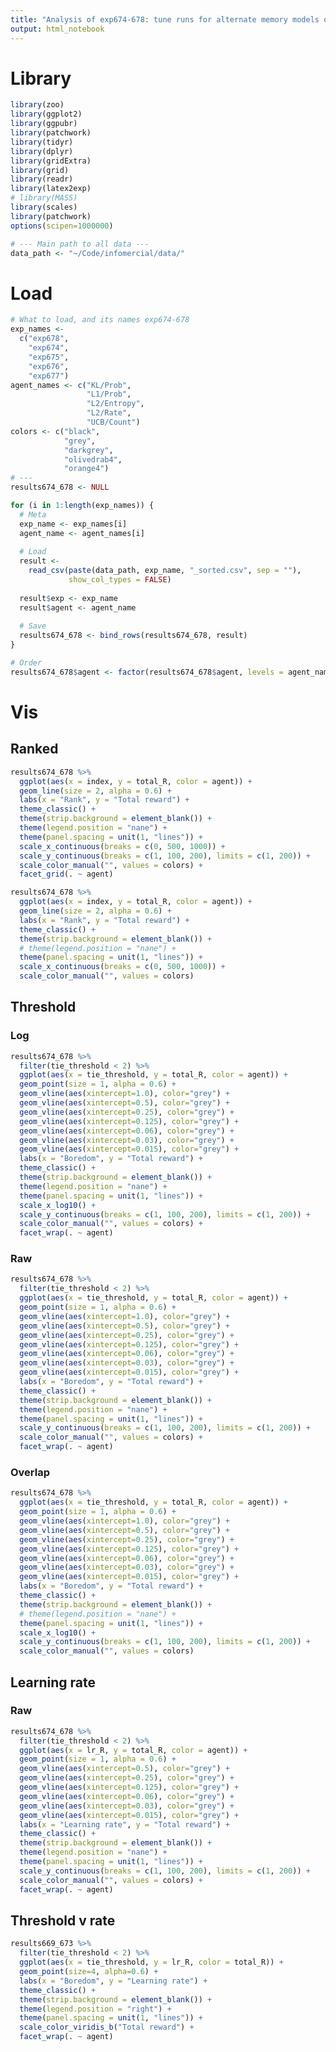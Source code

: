 ```yaml
---
title: "Analysis of exp674-678: tune runs for alternate memory models on BanditUniform121"
output: html_notebook
---
```


# Library
```r
library(zoo)
library(ggplot2)
library(ggpubr)
library(patchwork)
library(tidyr)
library(dplyr)
library(gridExtra)
library(grid)
library(readr)
library(latex2exp)
# library(MASS) 
library(scales)
library(patchwork)
options(scipen=1000000)

# --- Main path to all data ---
data_path <- "~/Code/infomercial/data/"
```

# Load
```r
# What to load, and its names exp674-678
exp_names <-
  c("exp678",
    "exp674",
    "exp675",
    "exp676",
    "exp677")
agent_names <- c("KL/Prob",
                 "L1/Prob",
                 "L2/Entropy",
                 "L2/Rate",
                 "UCB/Count")
colors <- c("black",
            "grey",
            "darkgrey",
            "olivedrab4",
            "orange4")
# ---
results674_678 <- NULL

for (i in 1:length(exp_names)) {
  # Meta
  exp_name <- exp_names[i]
  agent_name <- agent_names[i]
  
  # Load
  result <-
    read_csv(paste(data_path, exp_name, "_sorted.csv", sep = ""),
             show_col_types = FALSE)
  
  result$exp <- exp_name
  result$agent <- agent_name
  
  # Save
  results674_678 <- bind_rows(results674_678, result)
}

# Order
results674_678$agent <- factor(results674_678$agent, levels = agent_names)
```


# Vis
## Ranked
```r
results674_678 %>%
  ggplot(aes(x = index, y = total_R, color = agent)) +
  geom_line(size = 2, alpha = 0.6) +
  labs(x = "Rank", y = "Total reward") +
  theme_classic() +
  theme(strip.background = element_blank()) +
  theme(legend.position = "nane") +
  theme(panel.spacing = unit(1, "lines")) +
  scale_x_continuous(breaks = c(0, 500, 1000)) +
  scale_y_continuous(breaks = c(1, 100, 200), limits = c(1, 200)) +
  scale_color_manual("", values = colors) +
  facet_grid(. ~ agent) 
```

```r
results674_678 %>%
  ggplot(aes(x = index, y = total_R, color = agent)) +
  geom_line(size = 2, alpha = 0.6) +
  labs(x = "Rank", y = "Total reward") +
  theme_classic() +
  theme(strip.background = element_blank()) +
  # theme(legend.position = "nane") +
  theme(panel.spacing = unit(1, "lines")) +
  scale_x_continuous(breaks = c(0, 500, 1000)) +
  scale_color_manual("", values = colors) 
```

## Threshold
### Log
```r
results674_678 %>%
  filter(tie_threshold < 2) %>% 
  ggplot(aes(x = tie_threshold, y = total_R, color = agent)) +
  geom_point(size = 1, alpha = 0.6) +
  geom_vline(aes(xintercept=1.0), color="grey") +
  geom_vline(aes(xintercept=0.5), color="grey") +
  geom_vline(aes(xintercept=0.25), color="grey") +
  geom_vline(aes(xintercept=0.125), color="grey") +
  geom_vline(aes(xintercept=0.06), color="grey") +
  geom_vline(aes(xintercept=0.03), color="grey") +
  geom_vline(aes(xintercept=0.015), color="grey") +
  labs(x = "Boredom", y = "Total reward") +
  theme_classic() +
  theme(strip.background = element_blank()) +
  theme(legend.position = "nane") +
  theme(panel.spacing = unit(1, "lines")) +
  scale_x_log10() +
  scale_y_continuous(breaks = c(1, 100, 200), limits = c(1, 200)) +
  scale_color_manual("", values = colors) +
  facet_wrap(. ~ agent) 
```

### Raw
```r
results674_678 %>%
  filter(tie_threshold < 2) %>% 
  ggplot(aes(x = tie_threshold, y = total_R, color = agent)) +
  geom_point(size = 1, alpha = 0.6) +
  geom_vline(aes(xintercept=1.0), color="grey") +
  geom_vline(aes(xintercept=0.5), color="grey") +
  geom_vline(aes(xintercept=0.25), color="grey") +
  geom_vline(aes(xintercept=0.125), color="grey") +
  geom_vline(aes(xintercept=0.06), color="grey") +
  geom_vline(aes(xintercept=0.03), color="grey") +
  geom_vline(aes(xintercept=0.015), color="grey") +
  labs(x = "Boredom", y = "Total reward") +
  theme_classic() +
  theme(strip.background = element_blank()) +
  theme(legend.position = "nane") +
  theme(panel.spacing = unit(1, "lines")) +
  scale_y_continuous(breaks = c(1, 100, 200), limits = c(1, 200)) +
  scale_color_manual("", values = colors) +
  facet_wrap(. ~ agent) 
```
### Overlap 
```r
results674_678 %>%
  ggplot(aes(x = tie_threshold, y = total_R, color = agent)) +
  geom_point(size = 1, alpha = 0.6) +
  geom_vline(aes(xintercept=1.0), color="grey") +
  geom_vline(aes(xintercept=0.5), color="grey") +
  geom_vline(aes(xintercept=0.25), color="grey") +
  geom_vline(aes(xintercept=0.125), color="grey") +
  geom_vline(aes(xintercept=0.06), color="grey") +
  geom_vline(aes(xintercept=0.03), color="grey") +
  geom_vline(aes(xintercept=0.015), color="grey") +
  labs(x = "Boredom", y = "Total reward") +
  theme_classic() +
  theme(strip.background = element_blank()) +
  # theme(legend.position = "nane") +
  theme(panel.spacing = unit(1, "lines")) +
  scale_x_log10() +
  scale_y_continuous(breaks = c(1, 100, 200), limits = c(1, 200)) +
  scale_color_manual("", values = colors) 
```

## Learning rate
### Raw
```r
results674_678 %>%
  filter(tie_threshold < 2) %>% 
  ggplot(aes(x = lr_R, y = total_R, color = agent)) +
  geom_point(size = 1, alpha = 0.6) +
  geom_vline(aes(xintercept=0.5), color="grey") +
  geom_vline(aes(xintercept=0.25), color="grey") +
  geom_vline(aes(xintercept=0.125), color="grey") +
  geom_vline(aes(xintercept=0.06), color="grey") +
  geom_vline(aes(xintercept=0.03), color="grey") +
  geom_vline(aes(xintercept=0.015), color="grey") +
  labs(x = "Learning rate", y = "Total reward") +
  theme_classic() +
  theme(strip.background = element_blank()) +
  theme(legend.position = "nane") +
  theme(panel.spacing = unit(1, "lines")) +
  scale_y_continuous(breaks = c(1, 100, 200), limits = c(1, 200)) +
  scale_color_manual("", values = colors) +
  facet_wrap(. ~ agent) 
```

## Threshold v rate
```r
results669_673 %>%
  filter(tie_threshold < 2) %>%
  ggplot(aes(x = tie_threshold, y = lr_R, color = total_R)) +
  geom_point(size=4, alpha=0.6) +
  labs(x = "Boredom", y = "Learning rate") +
  theme_classic() +
  theme(strip.background = element_blank()) +
  theme(legend.position = "right") +
  theme(panel.spacing = unit(1, "lines")) +
  scale_color_viridis_b("Total reward") +
  facet_wrap(. ~ agent) 
```